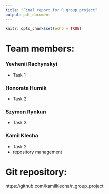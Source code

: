 ```yaml
---
title: "Final report for R group project"
output: pdf_document
---
```


```r
knitr::opts_chunk$set(echo = TRUE)
```

# Team members:

### Yevhenii Rachynskyi
 - Task 1
 
### Honorata Hurnik
 - Task 2
 
### Szymon Rynkun
 - Task 3
 
### Kamil Klecha
 - Task 2
 - repository management
 
# Git repository:
 https://github.com/kamilklecha/r_group_project